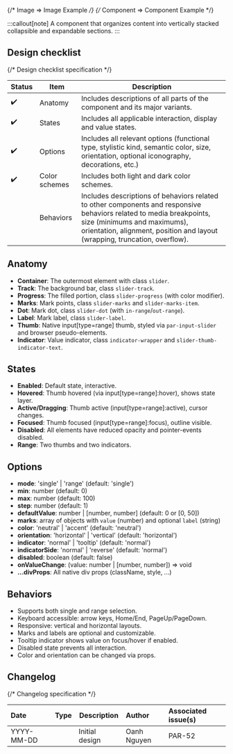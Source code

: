
{/* Image => Image Example */}
{/* Component => Component Example */}

:::callout[note]
A component that organizes content into vertically stacked collapsible and expandable sections.
:::

## Design checklist <span id="design-checklist"></span>

{/* Design checklist specification */}

| Status | Item          | Description                                                                                                                                                                                                                       |
| ------ | ------------- | --------------------------------------------------------------------------------------------------------------------------------------------------------------------------------------------------------------------------------- |
| ✔️     | Anatomy       | Includes descriptions of all parts of the component and its major variants.                                                                                                                                                       |
| ✔️     | States        | Includes all applicable interaction, display and value states.                                                                                                                                                                    |
| ✔️     | Options       | Includes all relevant options (functional type, stylistic kind, semantic color, size, orientation, optional iconography, decorations, etc.)                                                                                       |
| ✔️     | Color schemes | Includes both light and dark color schemes.                                                                                                                                                                                       |
|        | Behaviors     | Includes descriptions of behaviors related to other components and responsive behaviors related to media breakpoints, size (minimums and maximums), orientation, alignment, position and layout (wrapping, truncation, overflow). |

## Anatomy <span id="anatomy"></span>

- **Container**: The outermost element with class `slider`.
- **Track**: The background bar, class `slider-track`.
- **Progress**: The filled portion, class `slider-progress` (with color modifier).
- **Marks**: Mark points, class `slider-marks` and `slider-marks-item`.
- **Dot**: Mark dot, class `slider-dot` (with `in-range`/`out-range`).
- **Label**: Mark label, class `slider-label`.
- **Thumb**: Native input[type=range] thumb, styled via `par-input-slider` and browser pseudo-elements.
- **Indicator**: Value indicator, class `indicator-wrapper` and `slider-thumb-indicator-text`.

## States <span id="states"></span>

- **Enabled**: Default state, interactive.
- **Hovered**: Thumb hovered (via input[type=range]:hover), shows state layer.
- **Active/Dragging**: Thumb active (input[type=range]:active), cursor changes.
- **Focused**: Thumb focused (input[type=range]:focus), outline visible.
- **Disabled**: All elements have reduced opacity and pointer-events disabled.
- **Range**: Two thumbs and two indicators.

## Options <span id="options"></span>

- **mode**: 'single' | 'range' (default: 'single')
- **min**: number (default: 0)
- **max**: number (default: 100)
- **step**: number (default: 1)
- **defaultValue**: number | [number, number] (default: 0 or [0, 50])
- **marks**: array of objects with `value` (number) and optional `label` (string)
- **color**: 'neutral' | 'accent' (default: 'neutral')
- **orientation**: 'horizontal' | 'vertical' (default: 'horizontal')
- **indicator**: 'normal' | 'tooltip' (default: 'normal')
- **indicatorSide**: 'normal' | 'reverse' (default: 'normal')
- **disabled**: boolean (default: false)
- **onValueChange**: (value: number | [number, number]) => void
- **...divProps**: All native div props (className, style, ...)

## Behaviors <span id="behaviors"></span>

- Supports both single and range selection.
- Keyboard accessible: arrow keys, Home/End, PageUp/PageDown.
- Responsive: vertical and horizontal layouts.
- Marks and labels are optional and customizable.
- Tooltip indicator shows value on focus/hover if enabled.
- Disabled state prevents all interaction.
- Color and orientation can be changed via props.

## Changelog <span id="changelog"></span>

{/* Changelog specification */}

| Date       | Type                                                     | Description    | Author      | Associated issue(s) |
| :--------- | :------------------------------------------------------- | -------------- | :---------- | :------------------ |
| YYYY-MM-DD | <Badge size='sm' kind='glass' color='cyan' label="new"/> | Initial design | Oanh Nguyen | PAR-52              |
